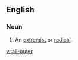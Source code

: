 ==English==

===Noun===
{{en-noun|head=[[all]]-[[outer]]}}

# An [[extremist]] or [[radical]].

[[vi:all-outer]]